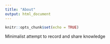 ```yaml
---
title: "About"
output: html_document
---
```

```r
knitr::opts_chunk$set(echo = TRUE)
```

Minimalist attempt to record and share knowledge



  